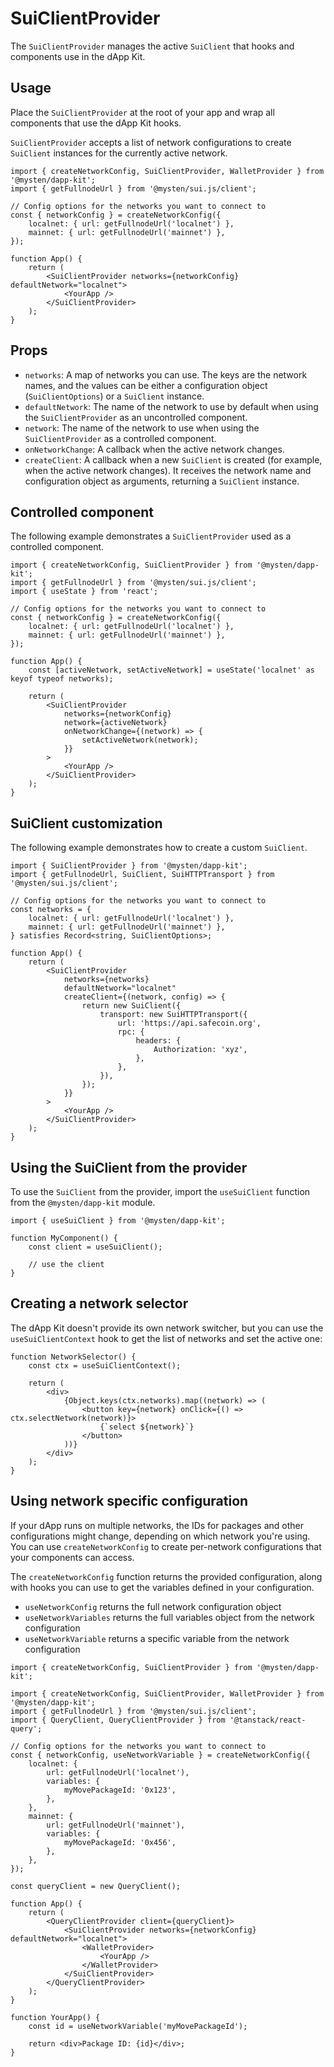 # SuiClientProvider

The `SuiClientProvider` manages the active `SuiClient` that hooks and components use in the dApp
Kit.

## Usage

Place the `SuiClientProvider` at the root of your app and wrap all components that use the dApp Kit
hooks.

`SuiClientProvider` accepts a list of network configurations to create `SuiClient` instances for the
currently active network.

```tsx
import { createNetworkConfig, SuiClientProvider, WalletProvider } from '@mysten/dapp-kit';
import { getFullnodeUrl } from '@mysten/sui.js/client';

// Config options for the networks you want to connect to
const { networkConfig } = createNetworkConfig({
    localnet: { url: getFullnodeUrl('localnet') },
    mainnet: { url: getFullnodeUrl('mainnet') },
});

function App() {
    return (
        <SuiClientProvider networks={networkConfig} defaultNetwork="localnet">
            <YourApp />
        </SuiClientProvider>
    );
}
```

## Props

-   `networks`: A map of networks you can use. The keys are the network names, and the values can be
    either a configuration object (`SuiClientOptions`) or a `SuiClient` instance.
-   `defaultNetwork`: The name of the network to use by default when using the `SuiClientProvider`
    as an uncontrolled component.
-   `network`: The name of the network to use when using the `SuiClientProvider` as a controlled
    component.
-   `onNetworkChange`: A callback when the active network changes.
-   `createClient`: A callback when a new `SuiClient` is created (for example, when the active
    network changes). It receives the network name and configuration object as arguments, returning
    a `SuiClient` instance.

## Controlled component

The following example demonstrates a `SuiClientProvider` used as a controlled component.

```tsx
import { createNetworkConfig, SuiClientProvider } from '@mysten/dapp-kit';
import { getFullnodeUrl } from '@mysten/sui.js/client';
import { useState } from 'react';

// Config options for the networks you want to connect to
const { networkConfig } = createNetworkConfig({
    localnet: { url: getFullnodeUrl('localnet') },
    mainnet: { url: getFullnodeUrl('mainnet') },
});

function App() {
    const [activeNetwork, setActiveNetwork] = useState('localnet' as keyof typeof networks);

    return (
        <SuiClientProvider
            networks={networkConfig}
            network={activeNetwork}
            onNetworkChange={(network) => {
                setActiveNetwork(network);
            }}
        >
            <YourApp />
        </SuiClientProvider>
    );
}
```

## SuiClient customization

The following example demonstrates how to create a custom `SuiClient`.

```tsx
import { SuiClientProvider } from '@mysten/dapp-kit';
import { getFullnodeUrl, SuiClient, SuiHTTPTransport } from '@mysten/sui.js/client';

// Config options for the networks you want to connect to
const networks = {
    localnet: { url: getFullnodeUrl('localnet') },
    mainnet: { url: getFullnodeUrl('mainnet') },
} satisfies Record<string, SuiClientOptions>;

function App() {
    return (
        <SuiClientProvider
            networks={networks}
            defaultNetwork="localnet"
            createClient={(network, config) => {
                return new SuiClient({
                    transport: new SuiHTTPTransport({
                        url: 'https://api.safecoin.org',
                        rpc: {
                            headers: {
                                Authorization: 'xyz',
                            },
                        },
                    }),
                });
            }}
        >
            <YourApp />
        </SuiClientProvider>
    );
}
```

## Using the SuiClient from the provider

To use the `SuiClient` from the provider, import the `useSuiClient` function from the
`@mysten/dapp-kit` module.

```tsx
import { useSuiClient } from '@mysten/dapp-kit';

function MyComponent() {
    const client = useSuiClient();

    // use the client
}
```

## Creating a network selector

The dApp Kit doesn't provide its own network switcher, but you can use the `useSuiClientContext`
hook to get the list of networks and set the active one:

```tsx
function NetworkSelector() {
    const ctx = useSuiClientContext();

    return (
        <div>
            {Object.keys(ctx.networks).map((network) => (
                <button key={network} onClick={() => ctx.selectNetwork(network)}>
                    {`select ${network}`}
                </button>
            ))}
        </div>
    );
}
```

## Using network specific configuration

If your dApp runs on multiple networks, the IDs for packages and other configurations might change,
depending on which network you're using. You can use `createNetworkConfig` to create per-network
configurations that your components can access.

The `createNetworkConfig` function returns the provided configuration, along with hooks you can use
to get the variables defined in your configuration.

-   `useNetworkConfig` returns the full network configuration object
-   `useNetworkVariables` returns the full variables object from the network configuration
-   `useNetworkVariable` returns a specific variable from the network configuration

```tsx
import { createNetworkConfig, SuiClientProvider } from '@mysten/dapp-kit';

import { createNetworkConfig, SuiClientProvider, WalletProvider } from '@mysten/dapp-kit';
import { getFullnodeUrl } from '@mysten/sui.js/client';
import { QueryClient, QueryClientProvider } from '@tanstack/react-query';

// Config options for the networks you want to connect to
const { networkConfig, useNetworkVariable } = createNetworkConfig({
    localnet: {
        url: getFullnodeUrl('localnet'),
        variables: {
            myMovePackageId: '0x123',
        },
    },
    mainnet: {
        url: getFullnodeUrl('mainnet'),
        variables: {
            myMovePackageId: '0x456',
        },
    },
});

const queryClient = new QueryClient();

function App() {
    return (
        <QueryClientProvider client={queryClient}>
            <SuiClientProvider networks={networkConfig} defaultNetwork="localnet">
                <WalletProvider>
                    <YourApp />
                </WalletProvider>
            </SuiClientProvider>
        </QueryClientProvider>
    );
}

function YourApp() {
    const id = useNetworkVariable('myMovePackageId');

    return <div>Package ID: {id}</div>;
}
```
